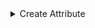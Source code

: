 
<details>
<summary>Create Attribute</summary>
<Tabs>
<TabItem value="go" label="Go">

```go
package main

import (
	"context"
	"crypto/rand"
	"log"

	"github.com/opentdf/platform/protocol/go/policy"
	"github.com/opentdf/platform/protocol/go/policy/attributes"
	"github.com/opentdf/platform/protocol/go/policy/namespaces"
	"github.com/opentdf/platform/sdk"
)

func main() {

	platformEndpoint := "http://localhost:9002"

	// Create a new client
	client, err := sdk.New(
		platformEndpoint,
		sdk.WithClientCredentials("opentdf", "secret", nil),
	)

	if err != nil {
		log.Fatal(err)
	}

	// List namespaces to get a namespace ID
	listResponse, err := client.Namespaces.ListNamespaces(context.Background(), &namespaces.ListNamespacesRequest{})
	if err != nil {
		log.Fatalf("failed to list namespaces: %s", err)
	}

	if len(listResponse.GetNamespaces()) == 0 {
		log.Fatal("no namespaces found")
	}

	namespaceID := listResponse.GetNamespaces()[0].GetId()

	// Create a new attribute
	attrRequest := &attributes.CreateAttributeRequest{
		NamespaceId: namespaceID,
		Name:        "role" + "-" + rand.Text()[:4],
		Rule:        policy.AttributeRuleTypeEnum_ATTRIBUTE_RULE_TYPE_ENUM_ANY_OF,
		Values:      []string{"admin", "developer", "guest"},
	}

	attribute, err := client.Attributes.CreateAttribute(context.Background(), attrRequest)
	if err != nil {
		log.Fatal(err)
	}
	log.Printf("Created attribute: %s with ID: %s in namespace: %s\n", attribute.GetAttribute().Name, attribute.GetAttribute().GetId(), namespaceID)
}
```

</TabItem>
<TabItem value="java" label="Java">

```java
package io.opentdf.platform;
import io.opentdf.platform.sdk.*;

import java.util.concurrent.ExecutionException;

import io.opentdf.platform.policy.AttributeRuleTypeEnum;

import io.opentdf.platform.policy.attributes.*;
import io.opentdf.platform.policy.Attribute;

import java.util.Arrays;

public class CreateAttribute {
    public static void main(String[] args) throws ExecutionException, InterruptedException{

        String clientId = "opentdf";
        String clientSecret = "secret";
        String platformEndpoint = "localhost:8080";

        SDKBuilder builder = new SDKBuilder();
        SDK sdk = builder.platformEndpoint(platformEndpoint)
                .clientSecret(clientId, clientSecret).useInsecurePlaintextConnection(true)
                .build();

        CreateAttributeRequest request = CreateAttributeRequest.newBuilder()
        .setNamespaceId("877990d1-609b-42ab-a273-4253b8b321eb")
        .setName("test")
        .setRule(AttributeRuleTypeEnum.forNumber(AttributeRuleTypeEnum.ATTRIBUTE_RULE_TYPE_ENUM_ALL_OF_VALUE))
        .addAllValues(Arrays.asList("test1", "test2")).build();

        CreateAttributeResponse resp = sdk.getServices().attributes().createAttribute(request).get();

        Attribute attribute = resp.getAttribute();

    }
}
```

</TabItem>
<TabItem value="js" label="Javascript">

```javascript
```

</TabItem>
</Tabs>
</details>